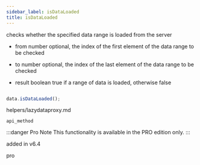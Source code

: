 ```yaml
---
sidebar_label: isDataLoaded
title: isDataLoaded
---
```



          


<Short>

checks whether the specified data range is loaded from the server


</Short>



- from			number			optional, the index of the first element of the data range to be checked
- to            number          optional, the index of the last element of the data range to be checked


- result		boolean				true if a range of data is loaded, otherwise false


~~~js

data.isDataLoaded();


~~~
 helpers/lazydataproxy.md

	api_method

<Descr>

:::danger Pro Note
This functionality is available in the PRO edition only.
:::


</Descr>


 added in v6.4

 pro